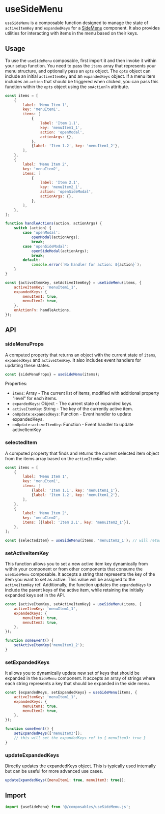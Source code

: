 # useSideMenu

`useSideMenu` is a composable function designed to manage the state of `activeItemKey` and `expandedKeys` for a [SideMenu](../?path=/docs/components-sidemenu--docs) component. It also provides utilities for interacting with items in the menu based on their keys.

## Usage

To use the `useSideMenu` composable, first import it and then invoke it within your setup function. You need to pass the `items` array that represents your menu structure, and optionally pass an `opts` object. The `opts` object can include an initial `activeItemKey` and an `expandedKeys` object. If a menu item includes an `action` that should be triggered when clicked, you can pass this function within the `opts` object using the `onActionFn` attribute.

```javascript
const items = [
	{
		label: 'Menu Item 1',
		key: 'menuItem1',
		items: [
			{
				label: 'Item 1.1',
				key: 'menuItem1_1',
				action: 'openModal',
				actionArgs: {},
			},
			{label: 'Item 1.2', key: 'menuItem1_2'},
		],
	},
	{
		label: 'Menu Item 2',
		key: 'menuItem2',
		items: [
			{
				label: 'Item 2.1',
				key: 'menuItem2_1',
				action: 'openSideModal',
				actionArgs: {},
			},
		],
	},
];

function handleActions(action, actionArgs) {
	switch (action) {
		case 'openModal':
			openModal(actionArgs);
			break;
		case 'openSideModal':
			openSideModal(actionArgs);
			break;
		default:
			console.error(`No handler for action: ${action}`);
	}
}

const {activeItemKey, setActiveItemKey} = useSideMenu(items, {
	activeItemKey: 'menuItem1_1',
	expandedKeys: {
		menuItem1: true,
		menuItem2: true,
	},
	onActionFn: handleActions,
});
```

## API

### sideMenuProps

A computed property that returns an object with the current state of `items`, `expandedKeys` and `activeItemKey`. It also includes event handlers for updating these states.

```javascript
const {sideMenuProps} = useSideMenu(items);
```

Properties:

- `items`: Array - The current list of items, modified with additional property "level" for each items.
- `expandedKeys`: Object - The current state of expanded keys.
- `activeItemKey`: String - The key of the currently active item.
- `onUpdate:expandedKeys`: Function - Event handler to update expandedKeys.
- `onUpdate:activeItemKey`: Function - Event handler to update activeItemKey

### selectedItem

A computed property that finds and returns the current selected item object from the items array based on the `activeItemKey` value.

```javascript
const items = [
	{
		label: 'Menu Item 1',
		key: 'menuItem1',
		items: [
			{label: 'Item 1.1', key: 'menuItem1_1'},
			{label: 'Item 1.2', key: 'menuItem1_2'},
		],
	},
	{
		label: 'Menu Item 2',
		key: 'menuItem2',
		items: [{label: 'Item 2.1', key: 'menuItem2_1'}],
	},
];

const {selectedItem} = useSideMenu(items, 'menuItem2_1'); // will return {label: 'Item 2.1', key: 'menuItem2_1'}
```

### setActiveItemKey

This function allows you to set a new active item key dynamically from within your component or from other components that consume the `useSideMenu` composable. It accepts a string that represents the key of the item you want to set as active. This value will be assigned to the `activeItemKey` ref. Additionally, the function updates the `expandedKeys` to include the parent keys of the active item, while retaining the initially expanded keys set in the API.

```javascript
const {activeItemKey, setActiveItemKey} = useSideMenu(items, {
	activeItemKey: 'menuItem1_1',
	expandedKeys: {
		menuItem1: true,
		menuItem2: true,
	},
});

function someEvent() {
	setActiveItemKey('menuItem1_2');
}
```

### setExpandedKeys

It allows you to dynamically update new set of keys that should be expanded in the `SideMenu` component. It accepts an array of strings where each string represents a key that should be expanded in the side menu.

```javascript
const {expandedKeys, setExpandedKeys} = useSideMenu(items, {
	activeItemKey: 'menuItem1_1',
	expandedKeys: {
		menuItem1: true,
		menuItem2: true,
	},
});

function someEvent() {
	setExpandedKeys(['menuItem3']);
	// this will set the expandedKeys ref to { menuItem3: true }
}
```

### updateExpandedKeys

Directly updates the expandedKeys object. This is typically used internally but can be useful for more advanced use cases.

```javascript
updateExpandedKeys({menuItem1: true, menuItem3: true});
```

## Import

```javascript
import {useSideMenu} from '@/composables/useSideMenu.js';
```
